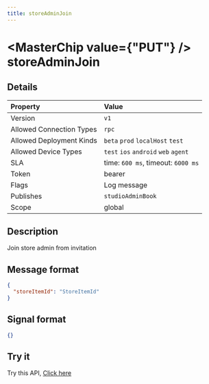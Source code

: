 ```yaml
---
title: storeAdminJoin
---
```



# <MasterChip value={"PUT"} /> storeAdminJoin

## Details

| Property | Value | 
| :--- | :--- | 
| Version | `v1` |
| Allowed Connection Types | `rpc`  |
| Allowed Deployment Kinds | `beta` `prod` `localHost` `test`  |
| Allowed Device Types | `test` `ios` `android` `web` `agent`  |
| SLA | time: `600 ms`, timeout: `6000 ms` |
| Token | bearer |
| Flags | Log message |
| Publishes | `studioAdminBook`  |
| Scope | global |


## Description

Join store admin from invitation

## Message format

```json copy
{
  "storeItemId": "StoreItemId"
}
```

## Signal format

```json copy
{}
```

## Try it

Try this API, [Click here](https://web.neome.ai/api?path=store_store_storeAdminJoin)


